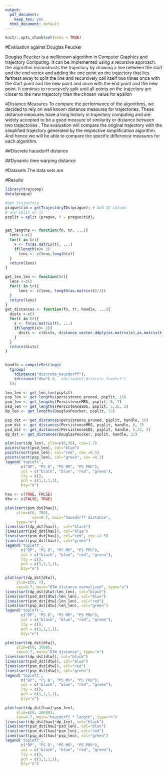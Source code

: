 ```yaml
---
output:
  pdf_document:
    keep_tex: yes
  html_document: default
---
```


```r
knitr::opts_chunk$set(echo = TRUE)
```
#Evaluation against Douglas Peucker

Douglas Peucker is a wellknown algorithm \cite{dpeucker} in Computer Graphics and trajectory Computing. It can be implemented using a recursive approach. the algorithm reconstructs the trajectory by drawing  a line between the start and the end vertex and adding the one point on the trajectory that lies farthest away to split the line and recursively call itself two times once with the start point and the new point and once with the end point and the new point. It continus to recursively split until all points on the trajectory are closer to the new trajectory than the chosen value for epsilon

#Distance Measures
To compare the performance of the algorithms, we decided to rely on well known distance measures for trajectories.
These distance measures have a long history in trajectory computing and are widely accepted to be a good measure of similarity or distance between two trajectories \cite{trajcomp_book}.
The evaluation will compare the original trajectory with the simplified trajectory generated by the respective simplification algorithm. And hence we will be able to compare the specific difference measures for each algorithm.

##Discrete hausdorff distance

##Dynamic time warping distance

#Datasets
The data sets are

#Results

```r
library(trajcomp)
data(prague)

#get trajectory
prague$tid = getTrajectoryIDs(prague); # Add ID column
# and split on it
psplit = split (prague, f = prague$tid);


get_lengths <- function(fn, tr, ...){
  lens <-c()
  for(t in tr){
    x <- fn(as.matrix(t), ...)
    if(length(x)> 2)
      lens <- c(lens,length(x))
  }
  return(lens)
}

get_len_len <- function(tr){
  lens <-c()
  for(t in tr){
      lens <- c(lens, length(as.matrix(t)/3))
  }
  return(lens)
}
get_distances <- function(fn, tr, handle, ...){
  dists <-c()
  for(t in tr){
    x <- fn(as.matrix(t), ...)
    if(length(x)> 2){
      dists <- c(dists, distance_vector_ddply(as.matrix(x),as.matrix(t),handle))
    }
  }
  return(dists)
}


handle = compileSettings(
  tgroup(
    tdistance("discrete_hausdorff"),
    tdistance("dtw") #,  tdistance("discrete_frechet")
  ));

len_len <- get_len_len(psplit)
psp_len <- get_lengths(persistence_pruned, psplit, 16)
psm_len <- get_lengths(PersistenceMRS, psplit, 8, 7)
psd_len <- get_lengths(PersistenceSDS, psplit, 5,32, 2)
dp_len <- get_lengths(DouglasPeucker, psplit, 32)

psp_dst <- get_distances(persistence_pruned, psplit, handle, 16)
psm_dst <- get_distances(PersistenceMRS, psplit, handle, 8, 7)
psd_dst <- get_distances(PersistenceSDS, psplit, handle, 5,32, 2)
dp_dst <- get_distances(DouglasPeucker, psplit, handle, 32)
```

```r

plot(sort(dp_len), ylim=c(0,30), cex=1.7)
points(sort(psd_len), col="blue")
points(sort(psm_len), col="red", cex =0.5)
points(sort(psp_len), col="green", cex =0.2)
legend('topleft', 
       c("DP", "PS D", "PS MR", "PS PRU"), 
       col = c("black", "blue", "red", "green"), 
       lty = c(), 
       pch = c(1,1,1,1), 
       bty="n")

```

```r
hau <- c(TRUE, FALSE)
dtw <- c(FALSE, TRUE)

plot(sort(psm_dst[hau]), 
     ylim=c(0, 700), 
            cex=0.7, main="hausdorff distance",
     type="n")
lines(sort(dp_dst[hau]),  col="black")
lines(sort(psd_dst[hau]), col="blue")
lines(sort(psm_dst[hau]), col="red", cex =1.5)
lines(sort(psp_dst[hau]), col="green")
legend('topleft', 
       c("DP", "PS D", "PS MR", "PS PRU"), 
       col = c("black", "blue", "red", "green"), 
       lty = c(), 
       pch = c(1,1,1,1), 
       bty="n")
```

```r
plot(sort(dp_dst[dtw]),
     ylim=c(0, 7), 
     cex=0.7, main="DTW distance normalized", type="n")
lines(sort(dp_dst[dtw]/len_len), col="black")
lines(sort(psd_dst[dtw]/len_len), col="blue")
lines(sort(psm_dst[dtw]/len_len), col="red")
lines(sort(psp_dst[dtw]/len_len), col="green")
legend('topleft', 
       c("DP", "PS D", "PS MR", "PS PRU"), 
       col = c("black", "blue", "red", "green"), 
       lty = c(), 
       pch = c(1,1,1,1), 
       bty="n")
```

```r
plot(sort(dp_dst[dtw]),
     ylim=c(0, 3000), 
     cex=0.7, main="DTW distance", type="n")
lines(sort(dp_dst[dtw]), col="black")
lines(sort(psd_dst[dtw]), col="blue")
lines(sort(psm_dst[dtw]), col="red")
lines(sort(psp_dst[dtw]), col="green")
legend('topleft', 
       c("DP", "PS D", "PS MR", "PS PRU"), 
       col = c("black", "blue", "red", "green"), 
       lty = c(), 
       pch = c(1,1,1,1), 
       bty="n")
```

```r
plot(sort(dp_dst[hau]*psm_len),
     ylim=c(0, 10000), 
     cex=0.7, main="hausdorff * length", type="n")
lines(sort(dp_dst[hau]*dp_len), col="black")
lines(sort(psd_dst[hau]*psd_len), col="blue")
lines(sort(psm_dst[hau]*psm_len), col="red")
lines(sort(psp_dst[hau]*psp_len), col="green")
legend('topleft', 
       c("DP", "PS D", "PS MR", "PS PRU"), 
       col = c("black", "blue", "red", "green"), 
       lty = c(), 
       pch = c(1,1,1,1), 
       bty="n")
```